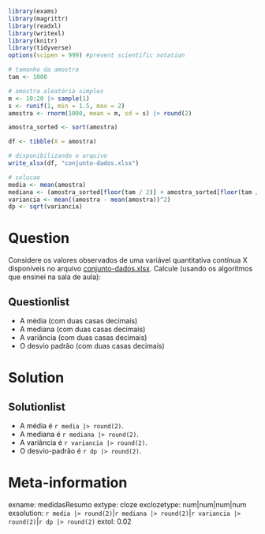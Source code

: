 ```r
library(exams)
library(magrittr)
library(readxl)
library(writexl)
library(knitr)
library(tidyverse)
options(scipen = 999) #prevent scientific notation 

# tamanho da amostra
tam <- 1000

# amostra aleatória simples
m <- 10:20 |> sample(1)
s <- runif(1, min = 1.5, max = 2)
amostra <- rnorm(1000, mean = m, sd = s) |> round(2)

amostra_sorted <- sort(amostra)

df <- tibble(X = amostra)

# disponibilizando o arquivo
write_xlsx(df, "conjunto-dados.xlsx")

# solucao
media <- mean(amostra)
mediana <- (amostra_sorted[floor(tam / 2)] + amostra_sorted[floor(tam / 2) + 1]) / 2
variancia <- mean((amostra - mean(amostra))^2)
dp <- sqrt(variancia)
```

Question
========
Considere os valores observados de uma variável quantitativa contínua X  disponíveis no arquivo [conjunto-dados.xlsx](conjunto-dados.xlsx). Calcule (usando os algoritmos que ensinei na sala de aula):

Questionlist
------------
* A média (com duas casas decimais)
* A mediana (com duas casas decimais)
* A variância (com duas casas decimais)
* O desvio padrão (com duas casas decimais)

Solution
========
Solutionlist
------------
* A média é `r media |> round(2)`.
* A mediana é `r mediana |> round(2)`.
* A variância é `r variancia |> round(2)`.
* O desvio-padrão é `r dp |> round(2)`.

Meta-information
================
exname: medidasResumo
extype: cloze
exclozetype: num|num|num|num
exsolution: `r media |> round(2)`|`r mediana |> round(2)`|`r variancia |> round(2)`|`r dp |> round(2)`
extol: 0.02